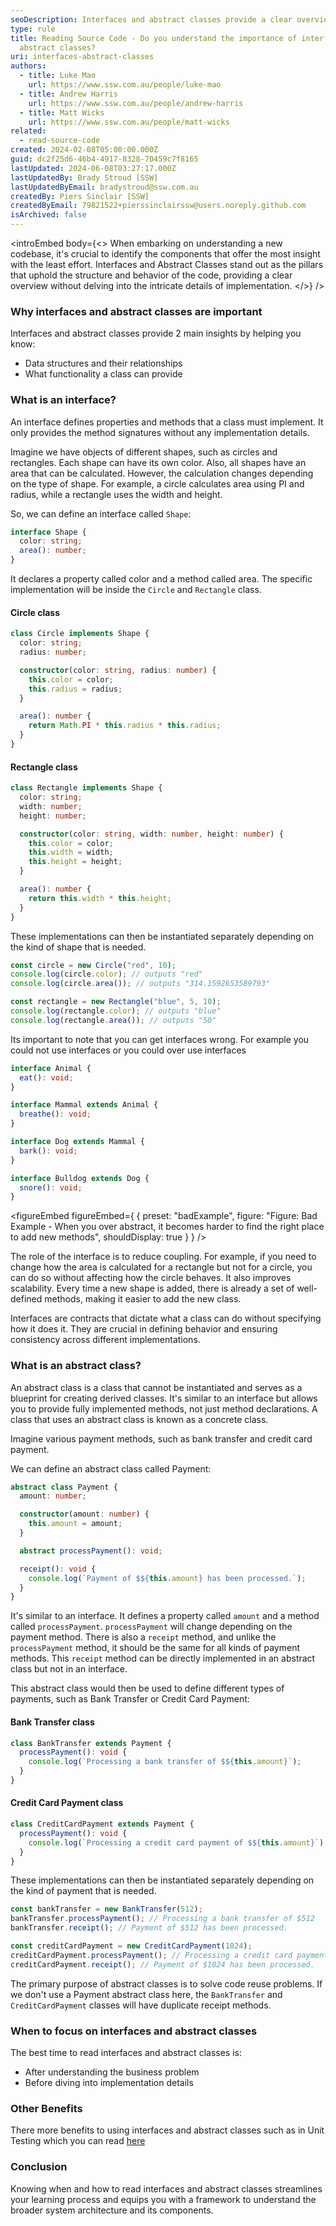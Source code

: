 ```yaml
---
seoDescription: Interfaces and abstract classes provide a clear overview of code structure and behavior without delving into implementation details.
type: rule
title: Reading Source Code - Do you understand the importance of interfaces and
  abstract classes?
uri: interfaces-abstract-classes
authors:
  - title: Luke Mao
    url: https://www.ssw.com.au/people/luke-mao
  - title: Andrew Harris
    url: https://www.ssw.com.au/people/andrew-harris
  - title: Matt Wicks
    url: https://www.ssw.com.au/people/matt-wicks
related:
  - read-source-code
created: 2024-02-08T05:00:00.000Z
guid: dc2f25d6-46b4-4917-8328-70459c7f8165
lastUpdated: 2024-06-08T03:27:17.000Z
lastUpdatedBy: Brady Stroud [SSW]
lastUpdatedByEmail: bradystroud@ssw.com.au
createdBy: Piers Sinclair [SSW]
createdByEmail: 79821522+pierssinclairssw@users.noreply.github.com
isArchived: false
---
```


<introEmbed
  body={<>
When embarking on understanding a new codebase, it's crucial to identify the components that offer the most insight with the least effort. Interfaces and Abstract Classes stand out as the pillars that uphold the structure and behavior of the code, providing a clear overview without delving into the intricate details of implementation.
  </>}
/>
<youtubeEmbed url="https://youtu.be/9j-uECGrqSI" description="Video: How to Read Source Code: Interfaces and abstract classes | Luke Mao | SSW Rules (6 min)" />

### Why interfaces and abstract classes are important

Interfaces and abstract classes provide 2 main insights by helping you know:

- Data structures and their relationships​
- What functionality a class can provide

### What is an interface?

An interface defines properties and methods that a class must implement. It only provides the method signatures without any implementation details.​

Imagine we have objects of different shapes, such as circles and rectangles. Each shape can have its own color. Also, all shapes have an area that can be calculated. However, the calculation changes depending on the type of shape. For example, a circle calculates area using PI and radius, while a rectangle uses the width and height.​

So, we can define an interface called `Shape`:

```typescript
interface Shape {
  color: string;
  area(): number;
}
```

It declares a property called color and a method called area. The specific implementation will be inside the `Circle` and `Rectangle` class.​

#### Circle class

```typescript
class Circle implements Shape {
  color: string;
  radius: number;

  constructor(color: string, radius: number) {
    this.color = color;
    this.radius = radius;
  }

  area(): number {
    return Math.PI * this.radius * this.radius;
  }
}
```

#### Rectangle class

```typescript
class Rectangle implements Shape {
  color: string;
  width: number;
  height: number;

  constructor(color: string, width: number, height: number) {
    this.color = color;
    this.width = width;
    this.height = height;
  }

  area(): number {
    return this.width * this.height;
  }
}
```

These implementations can then be instantiated separately depending on the kind of shape that is needed.

```typescript
const circle = new Circle("red", 10);
console.log(circle.color); // outputs "red"
console.log(circle.area()); // outputs "314.1592653589793"

const rectangle = new Rectangle("blue", 5, 10);
console.log(rectangle.color); // outputs "blue"
console.log(rectangle.area()); // outputs "50"
```

Its important to note that you can get interfaces wrong. For example you could not use interfaces or you could over use interfaces

```typescript
interface Animal {
  eat(): void;
}

interface Mammal extends Animal {
  breathe(): void;
}

interface Dog extends Mammal {
  bark(): void;
}

interface Bulldog extends Dog {
  snore(): void;
}
```

<figureEmbed figureEmbed={ {
  preset: "badExample",
  figure: "Figure: Bad Example - When you over abstract, it becomes harder to find the right place to add new methods",
  shouldDisplay: true
} } />


The role of the interface is to reduce coupling. For example, if you need to change how the area is calculated for a rectangle but not for a circle, you can do so without affecting how the circle behaves. It also improves scalability. Every time a new shape is added, there is already a set of well-defined methods, making it easier to add the new class.​

Interfaces are contracts that dictate what a class can do without specifying how it does it. They are crucial in defining behavior and ensuring consistency across different implementations.

### What is an abstract class?

An abstract class is a class that cannot be instantiated and serves as a blueprint for creating derived classes. It's similar to an interface but allows you to provide fully implemented methods, not just method declarations.​ A class that uses an abstract class is known as a concrete class.

Imagine various payment methods, such as bank transfer and credit card payment. ​

We can define an abstract class called Payment:

```typescript
abstract class Payment {
  amount: number;

  constructor(amount: number) {
    this.amount = amount;
  }

  abstract processPayment(): void;

  receipt(): void {
    console.log(`Payment of $${this.amount} has been processed.`);
  }
}
```

It's similar to an interface. It defines a property called `amount` and a method called `processPayment`. `processPayment` will change depending on the payment method. There is also a `receipt` method, and unlike the `processPayment` method, it should be the same for all kinds of payment methods. This `receipt` method can be directly implemented in an abstract class but not in an interface.​

This abstract class would then be used to define different types of payments, such as Bank Transfer or Credit Card Payment:

#### Bank Transfer class

```typescript
class BankTransfer extends Payment {
  processPayment(): void {
    console.log(`Processing a bank transfer of $${this.amount}`);
  }
}
```

#### Credit Card Payment class

```typescript
class CreditCardPayment extends Payment {
  processPayment(): void {
    console.log(`Processing a credit card payment of $${this.amount}`);
  }
}
```

These implementations can then be instantiated separately depending on the kind of payment that is needed.

```typescript
const bankTransfer = new BankTransfer(512);
bankTransfer.processPayment(); // Processing a bank transfer of $512
bankTransfer.receipt(); // Payment of $512 has been processed.

const creditCardPayment = new CreditCardPayment(1024);
creditCardPayment.processPayment(); // Processing a credit card payment of $1024
creditCardPayment.receipt(); // Payment of $1024 has been processed.
```

The primary purpose of abstract classes is to solve code reuse problems. If we don't use a Payment abstract class here, the `BankTransfer` and `CreditCardPayment` classes will have duplicate receipt methods.​

### When to focus on interfaces and abstract classes

The best time to read interfaces and abstract classes is:

- After understanding the business problem
- Before diving into implementation details

### Other Benefits

There more benefits to using interfaces and abstract classes such as in Unit Testing which you can read [here](https://www.mehulkar.com/blog/2015/05/unit-testing-interface-vs-implementation/)

### Conclusion

Knowing when and how to read interfaces and abstract classes streamlines your learning process and equips you with a framework to understand the broader system architecture and its components.
